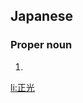 ==Japanese==
{{ja-kanjitab|まさ|みつ}}

===Proper noun===
{{ja-pos|proper|まさみつ}}

# {{given name|male|lang=ja|sort=まさみつ}}

[[li:正光]]